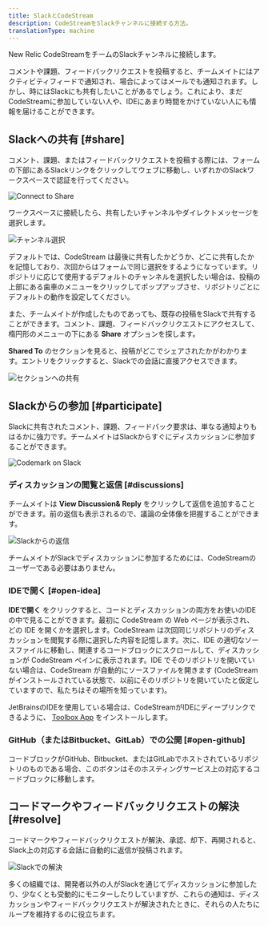 ```yaml
---
title: SlackとCodeStream
description: CodeStreamをSlackチャンネルに接続する方法。
translationType: machine
---
```


New Relic CodeStreamをチームのSlackチャンネルに接続します。

コメントや課題、フィードバックリクエストを投稿すると、チームメイトにはアクティビティフィードで通知され、場合によってはメールでも通知されます。しかし、時にはSlackにも共有したいことがあるでしょう。これにより、まだCodeStreamに参加していない人や、IDEにあまり時間をかけていない人にも情報を届けることができます。

## Slackへの共有 [#share]

コメント、課題、またはフィードバックリクエストを投稿する際には、フォームの下部にあるSlackリンクをクリックしてウェブに移動し、いずれかのSlackワークスペースで認証を行ってください。

![Connect to Share](/images/NewCodemark-NotConnected2.png)

ワークスペースに接続したら、共有したいチャンネルやダイレクトメッセージを選択します。

![チャンネル選択](/images/PostTo-Slack.png)

デフォルトでは、CodeStream は最後に共有したかどうか、どこに共有したかを記憶しており、次回からはフォームで同じ選択をするようになっています。リポジトリに応じて使用するデフォルトのチャンネルを選択したい場合は、投稿の上部にある歯車のメニューをクリックしてポップアップさせ、リポジトリごとにデフォルトの動作を設定してください。

また、チームメイトが作成したものであっても、既存の投稿をSlackで共有することができます。コメント、課題、フィードバックリクエストにアクセスして、楕円形のメニューの下にある **Share** オプションを探します。

**Shared To** のセクションを見ると、投稿がどこでシェアされたかがわかります。エントリをクリックすると、Slackでの会話に直接アクセスできます。

![セクションへの共有](/images/SharedTo.png)

## Slackからの参加 [#participate]

Slackに共有されたコメント、課題、フィードバック要求は、単なる通知よりもはるかに強力です。チームメイトはSlackからすぐにディスカッションに参加することができます。

![Codemark on Slack](/images/ShareOnSlack1.png)

### ディスカッションの閲覧と返信 [#discussions]

チームメイトは **View Discussion& Reply** をクリックして返信を追加することができます。前の返信も表示されるので、議論の全体像を把握することができます。

![Slackからの返信](images/ReplyFromSlack.gif)

チームメイトがSlackでディスカッションに参加するためには、CodeStreamのユーザーである必要はありません。

### IDEで開く [#open-idea]

**IDEで開く** をクリックすると、コードとディスカッションの両方をお使いのIDEの中で見ることができます。最初に CodeStream の Web ページが表示され、どの IDE を開くかを選択します。CodeStream は次回同じリポジトリのディスカッションを閲覧する際に選択した内容を記憶します。次に、IDE の適切なソースファイルに移動し、関連するコードブロックにスクロールして、ディスカッションが CodeStream ペインに表示されます。IDE でそのリポジトリを開いていない場合は、CodeStream が自動的にソースファイルを開きます (CodeStream がインストールされている状態で、以前にそのリポジトリを開いていたと仮定していますので、私たちはその場所を知っています)。

JetBrainsのIDEを使用している場合は、CodeStreamがIDEにディープリンクできるように、 [Toolbox App](https://www.jetbrains.com/toolbox-app/) をインストールします。

### GitHub（またはBitbucket、GitLab）での公開 [#open-github]

コードブロックがGitHub、Bitbucket、またはGitLabでホストされているリポジトリのものである場合、このボタンはそのホスティングサービス上の対応するコードブロックに移動します。

## コードマークやフィードバックリクエストの解決 [#resolve]

コードマークやフィードバックリクエストが解決、承認、却下、再開されると、Slack上の対応する会話に自動的に返信が投稿されます。

![Slackでの解決](/images/ResolvedOnSlack.png)

多くの組織では、開発者以外の人がSlackを通じてディスカッションに参加したり、少なくとも受動的にモニターしたりしていますが、これらの通知は、ディスカッションやフィードバックリクエストが解決されたときに、それらの人たちにループを維持するのに役立ちます。